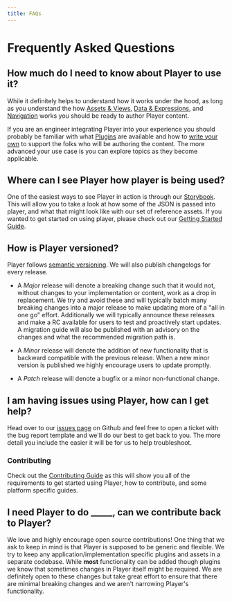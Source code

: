 ```yaml
---
title: FAQs
---
```


# Frequently Asked Questions

## How much do I need to know about Player to use it?
While it definitely helps to understand how it works under the hood, as long as you understand the how [Assets & Views](./content/assets-views), [Data & Expressions](./content/data-expressions), and [Navigation](./content/navigation) works you should be ready to author Player content. 

If you are an engineer integrating Player into your experience you should probably be familiar with what [Plugins](./plugins) are available and how to [write your own](./writing-plugins) to support the folks who will be authoring the content. The more advanced your use case is you can explore topics as they become applicable. 

## Where can I see Player how player is being used?
One of the easiest ways to see Player in action is through our [Storybook](https://player-ui.github.io/latest/tools/storybook). This will allow you to take a look at how some of the JSON is passed into player, and what that might look like with our set of reference assets.
If you wanted to get started on using player, please check out our [Getting Started Guide](https://player-ui.github.io/latest/getting-started).

## How is Player versioned?
Player follows [semantic versioning](https://semver.org/). We will also publish changelogs for every release. 

- A _Major_ release will denote a breaking change such that it would not, without changes to your implementation or content, work as a drop in replacement. We try and avoid these and will typically batch many breaking changes into a major release to make updating more of a "all in one go" effort. Additionally we will typically announce these releases and make a RC available for users to test and proactively start updates. A migration guide will also be published with an advisory on the changes and what the recommended migration path is.

- A _Minor_ release will denote the addition of new functionality that is backward compatible with the previous release. When a new minor version is published we highly encourage users to update promptly. 

- A _Patch_ release will denote a bugfix or a minor non-functional change. 

## I am having issues using Player, how can I get help? 
Head over to our [issues page](https://github.com/player-ui/player/issues) on Github and feel free to open a ticket with the bug report template and we'll do our best to get back to you. The more detail you include the easier it will be for us to help troubleshoot. 

### Contributing 
Check out the [Contributing Guide](https://github.com/player-ui/player/blob/main/CONTRIBUTING.md) as this will show you all of the requirements to get started using Player, how to contribute, and some platform specific guides.

## I need Player to do _____, can we contribute back to Player? 
We love and highly encourage open source contributions! One thing that we ask to keep in mind is that Player is supposed to be generic and flexible. We try to keep any application/implementation specific plugins and assets in a separate codebase. While **most** functionality can be added though plugins we know that sometimes changes in Player itself might be required. We are definitely open to these changes but take great effort to ensure that there are minimal breaking changes and we aren't narrowing Player's functionality.
